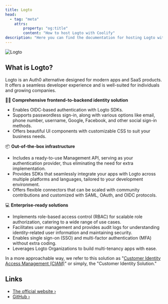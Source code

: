 ```yaml
---
title: Logto
head:
  - tag: "meta"
    attrs:
        property: "og:title"
        content: "How to host Logto with Coolify"
description: "Here you can find the documentation for hosting Logto with Coolify."
---
```



<Badge text="One-click setup." variant="note" size="large" />

![Logto](https://github.com/logto-io/logto/raw/master/logo.png)

## What is Logto?

Logto is an Auth0 alternative designed for modern apps and SaaS products. It offers a seamless developer experience and is well-suited for individuals and growing companies.

🧑‍💻 **Comprehensive frontend-to-backend identity solution**

- Enables OIDC-based authentication with Logto SDKs.
- Supports passwordless sign-in, along with various options like email, phone number, username, Google, Facebook, and other social sign-in methods.
- Offers beautiful UI components with customizable CSS to suit your business needs.

📦 **Out-of-the-box infrastructure**

- Includes a ready-to-use Management API, serving as your authentication provider, thus eliminating the need for extra implementation.
- Provides SDKs that seamlessly integrate your apps with Logto across multiple platforms and languages, tailored to your development environment.
- Offers flexible connectors that can be scaled with community contributions and customized with SAML, OAuth, and OIDC protocols.

💻 **Enterprise-ready solutions**

- Implements role-based access control (RBAC) for scalable role authorization, catering to a wide range of use cases.
- Facilitates user management and provides audit logs for understanding identity-related user information and maintaining security.
- Enables single sign-on (SSO) and multi-factor authentication (MFA) without extra coding.
- Leverages Logto Organizations to build multi-tenancy apps with ease.

In a more approachable way, we refer to this solution as "[Customer Identity Access Management (CIAM)](https://en.wikipedia.org/wiki/Customer_identity_access_management)" or simply, the "Customer Identity Solution."

## Links

- [The official website ›](https://logto.io)
- [GitHub ›](https://github.com/logto-io/logto)
